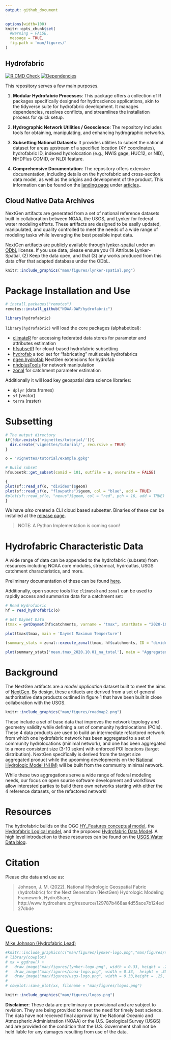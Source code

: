 ```yaml
---
output: github_document
---
```


<!-- README.md is generated from README.Rmd. Please edit that file -->

```r
options(width=100)
knitr::opts_chunk$set(
  #warning = FALSE,
  message = TRUE,
  fig.path = 'man/figures/'
)
```

## Hydrofabric

<!-- badges: start -->
[![R CMD Check](https://github.com/NOAA-OWP/hydrofabric/actions/workflows/R-CMD-check.yaml/badge.svg?branch=main)](https://github.com/NOAA-OWP/hydrofabric/actions/workflows/R-CMD-check.yaml)
[![Dependencies](https://img.shields.io/badge/dependencies-18/102-red?style=flat)](#)
<!-- badges: end -->

This repository serves a few main purposes.


1. **Modular Hydrofabric Processes**: This package offers a collection of R packages specifically designed for hydroscience applications, akin to the tidyverse suite for hydrofabric development. It manages dependencies, resolves conflicts, and streamlines the installation process for quick setup.

2. **Hydrographic Network Utilities / Geoscience**: The repository includes tools for obtaining, manipulating, and enhancing hydrographic networks.

3. **Subsetting National Datasets**: It provides utilities to subset the national dataset for areas upstream of a specified location (XY coordinates), hydrofabric ID, indexed hydrolocation (e.g., NWIS gage, HUC12, or NID), NHDPlus COMID, or NLDI feature.

4. **Comprehensive Documentation**: The repository offers extensive documentation, including details on the hydrofabric and cross-section data model, as well as the origins and development of the product. This information can be found on the [landing page](https://noaa-owp.github.io/hydrofabric/) under [articles](https://noaa-owp.github.io/hydrofabric/articles/index.html)..

## Cloud Native Data Archives

NextGen artifacts are generated from a set of national reference datasets built in collaboration between NOAA, the USGS, and Lynker for federal water modeling efforts. These artifacts are designed to be easily updated, manipulated, and quality controlled to meet the needs of a wide range of modeling tasks while leveraging the best possible input data.

NextGen artifacts are publicly available through [lynker-spatial](https://staging.lynker-spatial.com/data?path=hydrofabric%2F) under an [ODbL](https://opendatacommons.org/licenses/odbl/summary/) license. If you use data, please ensure you (1) Attribute Lynker-Spatial, (2) Keep the data open, and that (3) any works produced from this data offer that adapted database under the ODbL. 


```r
knitr::include_graphics("man/figures/lynker-spatial.png")
```

# Package Installation and Use

```r
# install.packages("remotes")
remotes::install_github("NOAA-OWP/hydrofabric")
```

```r
library(hydrofabric)
```

`library(hydrofabric)` will load the core packages (alphabetical): 

* [climateR](https://github.com/mikejohnson51/climateR) for accessing federated data stores for parameter and attributes estimation
* [hfsubsetR](https://github.com/lynker-spatial/) for cloud-based hydrofabric subsetting
* [hydrofab](https://github.com/mikejohnson51/hydrofab) a tool set for "fabricating" multiscale hydrofabrics
* [ngen.hydrofab](https://github.com/mikejohnson51/ngen.hydrofab) NextGen extensions for hydrofab
* [nhdplusTools](https://github.com/doi-usgs/nhdplusTools/) for network manipulation
* [zonal](https://github.com/mikejohnson51/zonal) for catchment parameter estimation

Additionally it will load key geospatial data science libraries: 

* `dplyr` (data.frames)
* `sf` (vector)
* `terra` (raster)


# Subsetting

```r
# The output directory
if(!dir.exists('vignettes/tutorial/')){
  dir.create('vignettes/tutorial/', recursive = TRUE)
}

o = "vignettes/tutorial/example.gpkg"

# Build subset
hfsubsetR::get_subset(comid = 101, outfile = o, overwrite = FALSE)
```

```r
{
plot(sf::read_sf(o, "divides")$geom)
plot(sf::read_sf(o, "flowpaths")$geom, col = "blue", add = TRUE)
#plot(sf::read_sf(o, "nexus")$geom, col = "red", pch = 16, add = TRUE)
}
```

We have _also_ created a CLI cloud based subsetter. Binaries of these can be installed at the [release page](https://github.com/lynker-spatial/hfsubsetCLI/releases).

> NOTE: A Python Implementation is coming soon!

# Hydrofabric Characteristic Data

A wide range of data can be appended to the hydrofabric (subsets) from resources including NOAA core modules, streamcat, hydroatlas, USGS catchment characteristics, and more. 

Preliminary documentation of these can be found [here](https://github.com/NOAA-OWP/hydrofabric/wiki/Data-Access-Patterns).

Additionally, open source tools like `climateR` and `zonal` can be used to rapidly access and summarize data for a catchment set: 

```r
# Read Hydrofabric
hf = read_hydrofabric(o)

# Get Daymet Data
(tmax = getDaymet(hf$catchments, varname = "tmax", startDate = "2020-10-01"))
```

```r
plot(tmax$tmax, main = 'Daymet Maximum Temperture')
```

```r
(summary_stats = zonal::execute_zonal(tmax, hf$catchments, ID = "divide_id"))
```

```r
plot(summary_stats['mean.tmax_2020.10.01_na_total'], main = "Aggregated Mean Temperture")
```

# Background

The NextGen artifacts are a _model application_ dataset built to meet the aims of [NextGen](https://github.com/NOAA-OWP/ngen). By design, these artifacts are derived from a set of general authoritative data products outlined in figure 1 that have been built in close collaboration with the USGS. 

```r
knitr::include_graphics("man/figures/roadmap2.png")
```

These include a set of base data that improves the network topology and geometry validity while defining a set of community hydrolocations (POIs). These 4 data products are used to build an intermediate refactored network from which one hydrofabric network has been aggregated to a set of community hydrolocations (minimal network), and one has been aggregated to a more consistent size (3-10 sqkm) with enforced POI locations (target distribution). NextGen specifically is derived from the target size aggregated product while the upcoming developments on the [National Hydrologic Model (NHM)](https://www.usgs.gov/mission-areas/water-resources/science/national-hydrologic-model-infrastructure) will be built from the community minimal network. 

While these two aggregations serve a wide range of federal modeling needs, our focus on open source software development and workflows allow interested parties to build there own networks starting with either the 4 reference datasets, or the refactored network!

# Resources

The hydrofabric builds on the OGC [HY_Features conceptual model](https://docs.opengeospatial.org/is/14-111r6/14-111r6.html), the [Hydrofabric Logical model](https://docs.ogc.org/per/22-040.html), and the proposed [Hydrofabric Data Model](https://noaa-owp.github.io/hydrofabric/articles/hf_dm.html). A high level introduction to these resources can be found on the [USGS Water Data blog](https://waterdata.usgs.gov/blog/hydrofabric/).

# Citation 

Please cite data and use as:

> Johnson, J. M. (2022). National Hydrologic Geospatial Fabric (hydrofabric)
for the Next Generation (NextGen) Hydrologic Modeling Framework,
HydroShare, http://www.hydroshare.org/resource/129787b468aa4d55ace7b124ed27dbde

# Questions:

<a href = "mailto:jjohnson@lynker.com?subject=NextGen Hydrofabric Questions"> Mike Johnson (Hydrofabric Lead) </a>

```r
#knitr::include_graphics(c("man/figures/lynker-logo.png","man/figures/noaa-logo.png", 'man/figures/usgs-logo.png'))
# library(cowplot)
# xx = ggdraw() + 
#   draw_image("man/figures/lynker-logo.png", width = 0.33, height = .25, y = .05) + 
#   draw_image("man/figures/noaa-logo.png", width = 0.33,  height = .35, x = 0.33) + 
#   draw_image("man/figures/usgs-logo.png", width = 0.33,height = .25, x = 0.66, y = .05)
# 
# cowplot::save_plot(xx, filename = "man/figures/logos.png")
``` 

```r
knitr::include_graphics("man/figures/logos.png")
```

**Disclaimer**: These data are preliminary or provisional and are subject to revision. They are being provided to meet the need for timely best science. The data have not received final approval by the National Oceanic and Atmospheric Administration (NOAA) or the U.S. Geological Survey (USGS) and are provided on the condition that the U.S. Government shall not be held liable for any damages resulting from use of the data.

